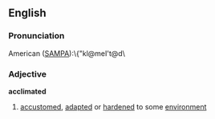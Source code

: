 ==English==
===Pronunciation===

American ([[SAMPA]]):\{"kl@meI't@d\
===Adjective===
'''acclimated'''
# [[accustomed]], [[adapted]] or [[harden]]ed to some [[environment]]